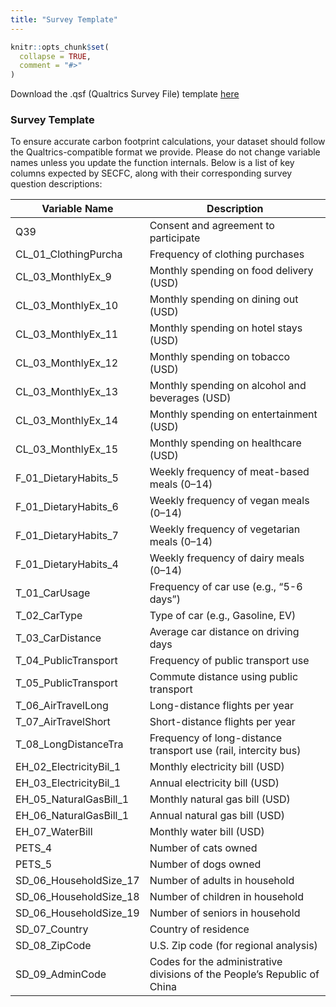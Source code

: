 ```yaml
---
title: "Survey Template"
---
```


```r
knitr::opts_chunk$set(
  collapse = TRUE,
  comment = "#>"
)
```

Download the .qsf (Qualtrics Survey File) template [here](https://drive.google.com/file/d/1oiXEd9qKTaQ9hvbEOAN9M3sKqSwsiWMq/view?usp=sharing)

### Survey Template

To ensure accurate carbon footprint calculations, your dataset should follow the Qualtrics-compatible format we provide. Please do not change variable names unless you update the function internals.
Below is a list of key columns expected by SECFC, along with their corresponding survey question descriptions:

| Variable Name                  | Description                                                                 |
|-------------------------------|-----------------------------------------------------------------------------|
| Q39                           | Consent and agreement to participate                                        |
| CL_01_ClothingPurcha          | Frequency of clothing purchases                                             |
| CL_03_MonthlyEx_9             | Monthly spending on food delivery (USD)                                     |
| CL_03_MonthlyEx_10            | Monthly spending on dining out (USD)                                        |
| CL_03_MonthlyEx_11            | Monthly spending on hotel stays (USD)                                       |
| CL_03_MonthlyEx_12            | Monthly spending on tobacco (USD)                                           |
| CL_03_MonthlyEx_13            | Monthly spending on alcohol and beverages (USD)                             |
| CL_03_MonthlyEx_14            | Monthly spending on entertainment (USD)                                     |
| CL_03_MonthlyEx_15            | Monthly spending on healthcare (USD)                                        |
| F_01_DietaryHabits_5          | Weekly frequency of meat-based meals (0–14)                                 |
| F_01_DietaryHabits_6          | Weekly frequency of vegan meals (0–14)                                      |
| F_01_DietaryHabits_7          | Weekly frequency of vegetarian meals (0–14)                                 |
| F_01_DietaryHabits_4          | Weekly frequency of dairy meals (0–14)                                      |
| T_01_CarUsage                 | Frequency of car use (e.g., "5-6 days")                                     |
| T_02_CarType                  | Type of car (e.g., Gasoline, EV)                                            |
| T_03_CarDistance              | Average car distance on driving days                                        |
| T_04_PublicTransport          | Frequency of public transport use                                           |
| T_05_PublicTransport          | Commute distance using public transport                                     |
| T_06_AirTravelLong            | Long-distance flights per year                                              |
| T_07_AirTravelShort           | Short-distance flights per year                                             |
| T_08_LongDistanceTra          | Frequency of long-distance transport use (rail, intercity bus)              |
| EH_02_ElectricityBil_1        | Monthly electricity bill (USD)                                              |
| EH_03_ElectricityBil_1        | Annual electricity bill (USD)                                               |
| EH_05_NaturalGasBill_1        | Monthly natural gas bill (USD)                                              |
| EH_06_NaturalGasBill_1        | Annual natural gas bill (USD)                                               |
| EH_07_WaterBill               | Monthly water bill (USD)                                                    |
| PETS_4                        | Number of cats owned                                                        |
| PETS_5                        | Number of dogs owned                                                        |
| SD_06_HouseholdSize_17        | Number of adults in household                                               |
| SD_06_HouseholdSize_18        | Number of children in household                                             |
| SD_06_HouseholdSize_19        | Number of seniors in household                                              |
| SD_07_Country                 | Country of residence                                                        |
| SD_08_ZipCode                 | U.S. Zip code (for regional analysis)                                       |
| SD_09_AdminCode               | Codes for the administrative divisions of the People's Republic of China    |